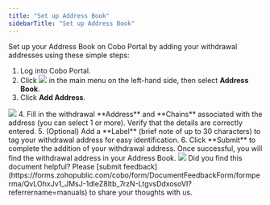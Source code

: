 ```yaml
---
title: "Set up Address Book"
sidebarTitle: "Set up Address Book"
---
```


Set up your Address Book on Cobo Portal by adding your withdrawal addresses using these simple steps:



1. Log into Cobo Portal.
2. Click <img src="/en/images/common/wallets_icon.svg" className="icon"/> in the main menu on the left-hand side, then select **Address Book**.
3. Click **Add Address**.
<img src="/en/images/address-book/set-up-address-book.png" className="screenshot_full_screen"/>
4. Fill in the withdrawal **Address** and **Chains** associated with the address (you can select 1 or more). Verify that the details are correctly entered.
5. (Optional) Add a **Label** (brief note of up to 30 characters) to tag your withdrawal address for easy identification.
6. Click **Submit** to complete the addition of your withdrawal address. Once successful, you will find the withdrawal address in your Address Book.
<img src="/en/images/address-book/add-address.png" className="screenshot_modal"/>
<Tip>Did you find this document helpful? Please [submit feedback](https://forms.zohopublic.com/cobo/form/DocumentFeedbackForm/formperma/QvLOhxJv1_JMsJ-1dleZ8Itb_7rzN-LtgvsDdxosoVI?referrername=manuals) to share your thoughts with us.</Tip>